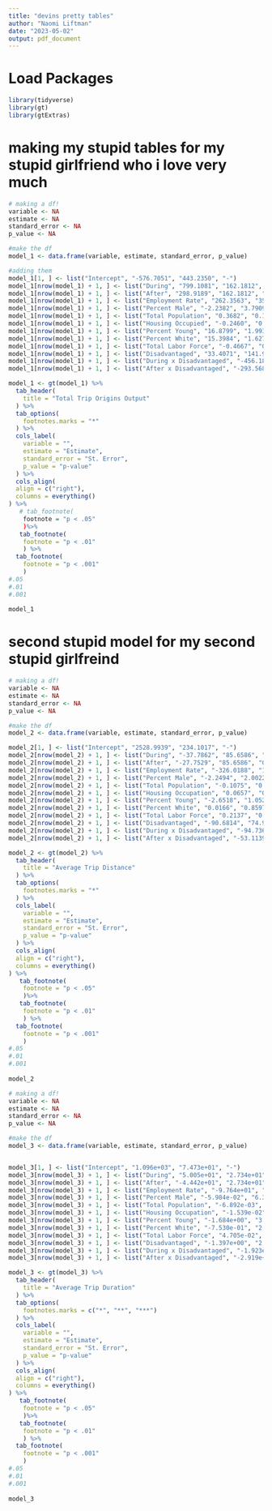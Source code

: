 ```yaml
---
title: "devins pretty tables"
author: "Naomi Liftman"
date: "2023-05-02"
output: pdf_document
---
```

# Load Packages
```r
library(tidyverse)
library(gt)
library(gtExtras)
```

# making my stupid tables for my stupid girlfriend who i love very much 
```r
# making a df!
variable <- NA
estimate <- NA
standard_error <- NA
p_value <- NA

#make the df
model_1 <- data.frame(variable, estimate, standard_error, p_value)

#adding them 
model_1[1, ] <- list("Intercept", "-576.7051", "443.2350", "-")
model_1[nrow(model_1) + 1, ] <- list("During", "799.1081", "162.1812", "<0.01")
model_1[nrow(model_1) + 1, ] <- list("After", "298.9189", "162.1812", "0.07")
model_1[nrow(model_1) + 1, ] <- list("Employment Rate", "262.3563", "356.1806", "0.46")
model_1[nrow(model_1) + 1, ] <- list("Percent Male", "-2.2382", "3.7909", "0.56")
model_1[nrow(model_1) + 1, ] <- list("Total Population", "0.3682", "0.1038", "<0.01")
model_1[nrow(model_1) + 1, ] <- list("Housing Occupied", "-0.2460", "0.1659", "0.14")
model_1[nrow(model_1) + 1, ] <- list("Percent Young", "16.8799", "1.9930", "<0.01")
model_1[nrow(model_1) + 1, ] <- list("Percent White", "15.3984", "1.6278", "<0.01")
model_1[nrow(model_1) + 1, ] <- list("Total Labor Force", "-0.4667", "0.1293", "<0.01")
model_1[nrow(model_1) + 1, ] <- list("Disadvantaged", "33.4071", "141.9843", "0.81")
model_1[nrow(model_1) + 1, ] <- list("During x Disadvantaged", "-456.1872", "193.1305", "0.02")
model_1[nrow(model_1) + 1, ] <- list("After x Disadvantaged", "-293.5686", "193.1305", "0.13")

model_1 <- gt(model_1) %>% 
  tab_header(
    title = "Total Trip Origins Output"
  ) %>% 
  tab_options(
    footnotes.marks = "*"
  ) %>% 
  cols_label(
    variable = "",
    estimate = "Estimate",
    standard_error = "St. Error",
    p_value = "p-value"
  ) %>% 
  cols_align(
  align = c("right"),
  columns = everything()
) %>% 
   # tab_footnote(
    footnote = "p < .05"
    )%>% 
   tab_footnote(
    footnote = "p < .01"
    ) %>% 
  tab_footnote(
    footnote = "p < .001"
    )
#.05 
#.01
#.001
  
model_1
```

# second stupid model for my second stupid girlfreind
```r
# making a df!
variable <- NA
estimate <- NA
standard_error <- NA
p_value <- NA

#make the df
model_2 <- data.frame(variable, estimate, standard_error, p_value)

model_2[1, ] <- list("Intercept", "2528.9939", "234.1017", "-")
model_2[nrow(model_2) + 1, ] <- list("During", "-37.7862", "85.6586", "0.66")
model_2[nrow(model_2) + 1, ] <- list("After", "-27.7529", "85.6586", "0.75")
model_2[nrow(model_2) + 1, ] <- list("Employment Rate", "-326.0188", "188.1226", "0.08")
model_2[nrow(model_2) + 1, ] <- list("Percent Male", "-2.2494", "2.0022", "0.26")
model_2[nrow(model_2) + 1, ] <- list("Total Population", "-0.1075", "0.0548", "0.05")
model_2[nrow(model_2) + 1, ] <- list("Housing Occupation", "0.0657", "0.0876", "0.45")
model_2[nrow(model_2) + 1, ] <- list("Percent Young", "-2.6518", "1.0526", "0.01")
model_2[nrow(model_2) + 1, ] <- list("Percent White", "0.0166", "0.8597", "0.98")
model_2[nrow(model_2) + 1, ] <- list("Total Labor Force", "0.2137", "0.0683", "<0.01")
model_2[nrow(model_2) + 1, ] <- list("Disadvantaged", "-90.6814", "74.9913", "0.23")
model_2[nrow(model_2) + 1, ] <- list("During x Disadvantaged", "-94.7363", "102.0050", "0.35")
model_2[nrow(model_2) + 1, ] <- list("After x Disadvantaged", "-53.1139", "102.0050", "0.60")

model_2 <- gt(model_2) %>% 
  tab_header(
    title = "Average Trip Distance"
  ) %>% 
  tab_options(
    footnotes.marks = "*"
  ) %>% 
  cols_label(
    variable = "",
    estimate = "Estimate",
    standard_error = "St. Error",
    p_value = "p-value"
  ) %>% 
  cols_align(
  align = c("right"),
  columns = everything()
) %>% 
   tab_footnote(
    footnote = "p < .05"
    )%>% 
   tab_footnote(
    footnote = "p < .01"
    ) %>% 
  tab_footnote(
    footnote = "p < .001"
    )
#.05 
#.01
#.001
  
model_2
```










```r
# making a df!
variable <- NA
estimate <- NA
standard_error <- NA
p_value <- NA

#make the df
model_3 <- data.frame(variable, estimate, standard_error, p_value)


model_3[1, ] <- list("Intercept", "1.096e+03", "7.473e+01", "-")
model_3[nrow(model_3) + 1, ] <- list("During", "5.005e+01", "2.734e+01", "0.07")
model_3[nrow(model_3) + 1, ] <- list("After", "-4.442e+01", "2.734e+01", "0.10")
model_3[nrow(model_3) + 1, ] <- list("Employment Rate", "-9.764e+01", "6.005e+01", "0.10")
model_3[nrow(model_3) + 1, ] <- list("Percent Male", "-5.984e-02", "6.391e-01", "0.93")
model_3[nrow(model_3) + 1, ] <- list("Total Population", "-6.892e-03", "1.750e-02", "0.69")
model_3[nrow(model_3) + 1, ] <- list("Housing Occupation", "-1.539e-02", "2.798e-02", "0.58")
model_3[nrow(model_3) + 1, ] <- list("Percent Young", "-1.684e+00", "3.360e-01", "<0.01")
model_3[nrow(model_3) + 1, ] <- list("Percent White", "-7.530e-01", "2.744e-01", "<0.01")
model_3[nrow(model_3) + 1, ] <- list("Total Labor Force", "4.705e-02", "2.181e-02", "0.03")
model_3[nrow(model_3) + 1, ] <- list("Disadvantaged", "-1.397e+00", "2.394e+01", "0.95")
model_3[nrow(model_3) + 1, ] <- list("During x Disadvantaged", "-1.923e+01", "3.256e+01", "0.55")
model_3[nrow(model_3) + 1, ] <- list("After x Disadvantaged", "-2.919e+01", "3.256e+01", "0.37")

model_3 <- gt(model_3) %>% 
  tab_header(
    title = "Average Trip Duration"
  ) %>% 
  tab_options(
    footnotes.marks = c("*", "**", "***")
  ) %>% 
  cols_label(
    variable = "",
    estimate = "Estimate",
    standard_error = "St. Error",
    p_value = "p-value"
  ) %>% 
  cols_align(
  align = c("right"),
  columns = everything()
) %>% 
   tab_footnote(
    footnote = "p < .05"
    )%>% 
   tab_footnote(
    footnote = "p < .01"
    ) %>% 
  tab_footnote(
    footnote = "p < .001"
    )
#.05 
#.01
#.001
  
model_3
```


